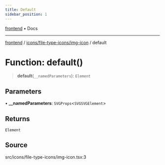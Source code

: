 ```yaml
---
title: Default
sidebar_position: 1
---
```


[frontend](../../../..) • Docs

***

[frontend](../../../..) / [icons/file-type-icons/img-icon](..) / default

# Function: default()

> **default**(`__namedParameters`): `Element`

## Parameters

• **\_\_namedParameters**: `SVGProps`\<`SVGSVGElement`\>

## Returns

`Element`

## Source

src/icons/file-type-icons/img-icon.tsx:3
